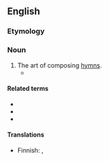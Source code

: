 ==English==

===Etymology===
{{af|en|hymn|-o-|-graphy}}

===Noun===
{{en-noun|-}}

# The art of composing [[hymn]]s.
#* {{quote-text|lang=en|year=2005|author=Maria Vasilakē|title=Images of the Mother of God: Perceptions of the Theotokos in Byzantium|page=76|isbn=0754636038|passage=Parallel to this - and at the same time - '''hymnography''' flourishes, reaching its high point at the end of the first millennium.}}

====Related terms====
* {{l|en|hymnographer}}
* {{l|en|hymnographical}}
* {{l|en|hymnographically}}

====Translations====
{{trans-top|art of composing hymns}}
* Finnish: {{t|fi|hymnografia}}, {{t|fi|[[virsien]] [[säveltäminen]]}}
{{trans-mid}}
{{trans-bottom}}